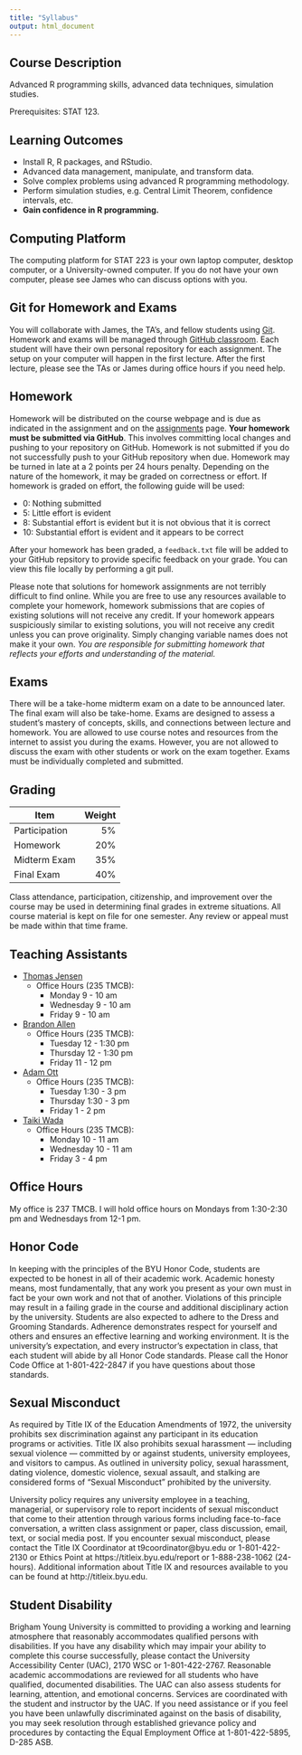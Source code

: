 ```yaml
---
title: "Syllabus"
output: html_document
---
```


## Course Description

Advanced R programming skills, advanced data techniques, simulation studies.

Prerequisites: STAT 123.

## Learning Outcomes

+ Install R, R packages, and RStudio.
+ Advanced data management, manipulate, and transform data.
+ Solve complex problems using advanced R programming methodology.
+ Perform simulation studies, e.g. Central Limit Theorem, confidence intervals,
etc.
+ **Gain confidence in R programming.**

## Computing Platform

The computing platform for STAT 223 is your own laptop computer, desktop
computer, or a University-owned computer.  If you do not have your own computer,
please see James who can discuss options with you.


## Git for Homework and Exams

You will collaborate with James, the TA's, and fellow students using
[Git](https://git-scm.com/).  Homework and exams will be managed through [GitHub
classroom](https://classroom.github.com/classrooms/44387582-byu-stat-223-fall-2018-term-2).
Each student will have their own personal repository for each assignment. The
setup on your computer will happen in the first lecture.  After the first
lecture, please see the TAs or James during office hours if you need help.


## Homework

Homework will be distributed on the course webpage and is due as indicated in
the assignment and on the [assignments](assignments.html) page. **Your homework
must be submitted via GitHub**. This involves committing local changes and
pushing to your repository on GitHub. Homework is not submitted if you do not
successfully push to your GitHub repository when due. Homework may be turned in
late at a 2 points per 24 hours penalty. Depending on the nature of the
homework, it may be graded on correctness or effort. If homework is graded on
effort, the following guide will be used:

+ 0:  Nothing submitted
+ 5:  Little effort is evident
+ 8:  Substantial effort is evident but it is not obvious that it is correct
+ 10: Substantial effort is evident and it appears to be correct

After your homework has been graded, a `feedback.txt` file will be added to
your GitHub repsitory to provide specific feedback on your grade. You can
view this file locally by performing a git pull.

Please note that solutions for homework assignments are not terribly difficult
to find online. While you are free to use any resources available to complete
your homework, homework submissions that are copies of existing solutions will
not receive any credit. If your homework appears suspiciously similar to
existing solutions, you will not receive any credit unless you can prove
originality. Simply changing variable names does not make it your own. *You are
responsible for submitting homework that reflects your efforts and understanding
of the material.*


## Exams

There will be a take-home midterm exam on a date to be announced later.  The
final exam will also be take-home.  Exams are designed to assess a student's 
mastery of concepts, skills, and connections between lecture and homework. You 
are allowed to use course notes and resources from the internet to assist you
during the exams. However, you are not allowed to discuss the exam with other
students or work on the exam together. Exams must be individually completed and
submitted.


## Grading

Item               | Weight
-------------------|------:
Participation      |     5%
Homework           |    20%
Midterm Exam       |    35%
Final Exam         |    40%

Class attendance, participation, citizenship, and improvement over the course
may be used in determining final grades in extreme situations.  All course
material is kept on file for one semester.  Any review or appeal must be made
within that time frame. 

## Teaching Assistants

* [Thomas Jensen](mailto:tompjensen@gmail.com)
  * Office Hours (235 TMCB):
    * Monday 9 - 10 am
    * Wednesday 9 - 10 am
    * Friday 9 - 10 am
* [Brandon Allen](mailto:ballenor@comcast.net)
  * Office Hours (235 TMCB):
    * Tuesday 12 - 1:30 pm
    * Thursday 12 - 1:30 pm
    * Friday 11 - 12 pm
* [Adam Ott](mailto:adderotter@hotmail.com)
  * Office Hours (235 TMCB):
    * Tuesday 1:30 - 3 pm
    * Thursday 1:30 - 3 pm
    * Friday 1 - 2 pm
* [Taiki Wada](mailto:tykiwada@gmail.com)
  * Office Hours (235 TMCB):
    * Monday 10 - 11 am
    * Wednesday 10 - 11 am
    * Friday 3 - 4 pm

## Office Hours

My office is 237 TMCB. I will hold office hours on Mondays from 1:30-2:30 pm and 
Wednesdays from 12-1 pm.

## Honor Code

In keeping with the principles of the BYU Honor Code, students are expected to
be honest in all of their academic work. Academic honesty means, most
fundamentally, that any work you present as your own must in fact be your own 
work and not that of another. Violations of this principle may result in a
failing grade in the course and additional disciplinary action by the 
university. Students are also expected to adhere to the Dress and Grooming
Standards. Adherence demonstrates respect for yourself and others and ensures
an effective learning and working environment. It is the university's
expectation, and every instructor's expectation in class, that each student
will abide by all Honor Code standards. Please call the Honor Code Office at
1-801-422-2847 if you have questions about those standards.

## Sexual Misconduct

As required by Title IX of the Education Amendments of 1972, the university
prohibits sex discrimination against any participant in its education programs
or activities. Title IX also prohibits sexual harassment --- including sexual
violence --- committed by or against students, university employees, and 
visitors to campus. As outlined in university policy, sexual harassment, dating
violence, domestic violence, sexual assault, and stalking are considered forms
of "Sexual Misconduct" prohibited by the university.

University policy requires any university employee in a teaching, managerial,
or supervisory role to report incidents of sexual misconduct that come to their
attention through various forms including face-to-face conversation, a written
class assignment or paper, class discussion, email, text, or social media post.
If you encounter sexual misconduct, please contact the Title IX Coordinator at
t9coordinator&#64;byu.edu or 1-801-422-2130 or Ethics Point at
https://titleix.byu.edu/report or 1-888-238-1062 (24-hours). Additional
information about Title IX and resources available to you can be found at
http://titleix.byu.edu.

## Student Disability

Brigham Young University is committed to providing a working and learning
atmosphere that reasonably accommodates qualified persons with disabilities. If
you have any disability which may impair your ability to complete this course
successfully, please contact the University Accessibility Center (UAC), 2170
WSC or 1-801-422-2767. Reasonable academic accommodations are reviewed for all 
students who have qualified, documented disabilities. The UAC can also assess
students for learning, attention, and emotional concerns. Services are 
coordinated with the student and instructor by the UAC. If you need assistance
or if you feel you have been unlawfully discriminated against on the basis of
disability, you may seek resolution through established grievance policy and 
procedures by contacting the Equal Employment Office at 1-801-422-5895, D-285
ASB.
